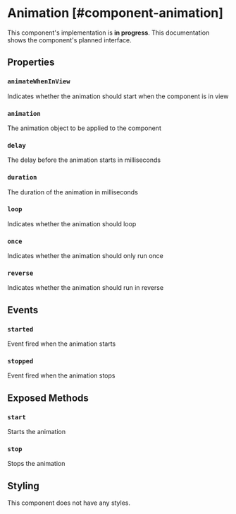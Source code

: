 
# Animation [#component-animation]

<Callout type="warning" emoji="📔">This component's implementation is **in progress**. This documentation shows the component's planned interface.</Callout>

## Properties

### `animateWhenInView`

Indicates whether the animation should start when the component is in view

### `animation`

The animation object to be applied to the component

### `delay`

The delay before the animation starts in milliseconds

### `duration`

The duration of the animation in milliseconds

### `loop`

Indicates whether the animation should loop

### `once`

Indicates whether the animation should only run once

### `reverse`

Indicates whether the animation should run in reverse

## Events

### `started`

Event fired when the animation starts

### `stopped`

Event fired when the animation stops

## Exposed Methods

### `start`

Starts the animation

### `stop`

Stops the animation

## Styling

This component does not have any styles.
